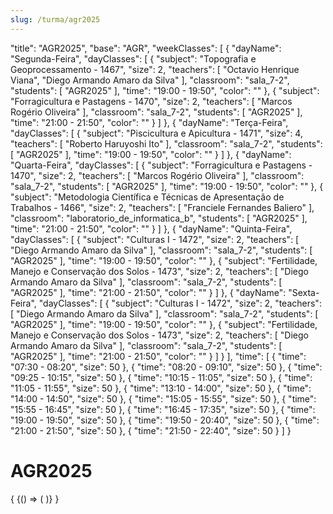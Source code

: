 ```yaml
---
slug: /turma/agr2025
---
```


  "title": "AGR2025",
  "base": "AGR",
  "weekClasses": [
    {
      "dayName": "Segunda-Feira",
      "dayClasses": [
        {
          "subject": "Topografia e Geoprocessamento - 1467",
          "size": 2,
          "teachers": [
            "Octavio Henrique Viana",
            "Diego Armando Amaro da Silva"
          ],
          "classroom": "sala_7-2",
          "students": [
            "AGR2025"
          ],
          "time": "19:00 - 19:50",
          "color": ""
        },
        {
          "subject": "Forragicultura e Pastagens - 1470",
          "size": 2,
          "teachers": [
            "Marcos Rogério Oliveira"
          ],
          "classroom": "sala_7-2",
          "students": [
            "AGR2025"
          ],
          "time": "21:00 - 21:50",
          "color": ""
        }
      ]
    },
    {
      "dayName": "Terça-Feira",
      "dayClasses": [
        {
          "subject": "Piscicultura e Apicultura - 1471",
          "size": 4,
          "teachers": [
            "Roberto Haruyoshi Ito"
          ],
          "classroom": "sala_7-2",
          "students": [
            "AGR2025"
          ],
          "time": "19:00 - 19:50",
          "color": ""
        }
      ]
    },
    {
      "dayName": "Quarta-Feira",
      "dayClasses": [
        {
          "subject": "Forragicultura e Pastagens - 1470",
          "size": 2,
          "teachers": [
            "Marcos Rogério Oliveira"
          ],
          "classroom": "sala_7-2",
          "students": [
            "AGR2025"
          ],
          "time": "19:00 - 19:50",
          "color": ""
        },
        {
          "subject": "Metodologia Científica e Técnicas de Apresentação de Trabalhos - 1466",
          "size": 2,
          "teachers": [
            "Franciele Fernandes Baliero"
          ],
          "classroom": "laboratorio_de_informatica_b",
          "students": [
            "AGR2025"
          ],
          "time": "21:00 - 21:50",
          "color": ""
        }
      ]
    },
    {
      "dayName": "Quinta-Feira",
      "dayClasses": [
        {
          "subject": "Culturas I - 1472",
          "size": 2,
          "teachers": [
            "Diego Armando Amaro da Silva"
          ],
          "classroom": "sala_7-2",
          "students": [
            "AGR2025"
          ],
          "time": "19:00 - 19:50",
          "color": ""
        },
        {
          "subject": "Fertilidade, Manejo e Conservação dos Solos - 1473",
          "size": 2,
          "teachers": [
            "Diego Armando Amaro da Silva"
          ],
          "classroom": "sala_7-2",
          "students": [
            "AGR2025"
          ],
          "time": "21:00 - 21:50",
          "color": ""
        }
      ]
    },
    {
      "dayName": "Sexta-Feira",
      "dayClasses": [
        {
          "subject": "Culturas I - 1472",
          "size": 2,
          "teachers": [
            "Diego Armando Amaro da Silva"
          ],
          "classroom": "sala_7-2",
          "students": [
            "AGR2025"
          ],
          "time": "19:00 - 19:50",
          "color": ""
        },
        {
          "subject": "Fertilidade, Manejo e Conservação dos Solos - 1473",
          "size": 2,
          "teachers": [
            "Diego Armando Amaro da Silva"
          ],
          "classroom": "sala_7-2",
          "students": [
            "AGR2025"
          ],
          "time": "21:00 - 21:50",
          "color": ""
        }
      ]
    }
  ],
  "time": [
    {
      "time": "07:30 - 08:20",
      "size": 50
    },
    {
      "time": "08:20 - 09:10",
      "size": 50
    },
    {
      "time": "09:25 - 10:15",
      "size": 50
    },
    {
      "time": "10:15 - 11:05",
      "size": 50
    },
    {
      "time": "11:05 - 11:55",
      "size": 50
    },
    {
      "time": "13:10 - 14:00",
      "size": 50
    },
    {
      "time": "14:00 - 14:50",
      "size": 50
    },
    {
      "time": "15:05 - 15:55",
      "size": 50
    },
    {
      "time": "15:55 - 16:45",
      "size": 50
    },
    {
      "time": "16:45 - 17:35",
      "size": 50
    },
    {
      "time": "19:00 - 19:50",
      "size": 50
    },
    {
      "time": "19:50 - 20:40",
      "size": 50
    },
    {
      "time": "21:00 - 21:50",
      "size": 50
    },
    {
      "time": "21:50 - 22:40",
      "size": 50
    }
  ]
}

# AGR2025

<div>
  {
    <BrowserOnly>
      {() => (
        <Grid
          title={data.title}
          weekClasses={data.weekClasses}
          time={data.time}
        />
      )}
    </BrowserOnly>
  }
</div>
